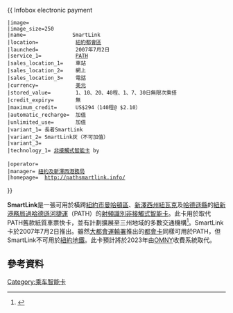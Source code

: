{{ Infobox electronic payment 
 |image=                <!-- 檔案不存在 SmartLink card.png ，可從英文維基百科取得 -->
 |image_size=250
 |name=               SmartLink 
 |location=            [[紐約都會區|紐約都會區]]
 |launched=            2007年7月2日 
 |service_1=           [[紐新港務局過哈德遜河捷運|PATH]] 
 |sales_location_1=    車站
 |sales_location_2=    網上
 |sales_location_3=    電話
 |currency=            [[美元|美元]] 
 |stored_value=        1、10、20、40程、1、7、30日無限次乘搭
 |credit_expiry=       無
 |maximum_credit=      US$294（140程@ $2.10）
 |automatic_recharge=  加值
 |unlimited_use=       加值
 |variant_1= 長者SmartLink 
 |variant_2= SmartLink灰（不可加值）
 |variant_3=  
 |technology_1= [[非接觸式智能卡|非接觸式智能卡]] by<br/>{{link-en|立方交通系統|Cubic Transportation Systems}}
 |operator=   
 |manager= [[紐約及新澤西港務局|紐約及新澤西港務局]]  
 |homepage=  http://pathsmartlink.info/
}}

'''SmartLink'''是一張可用於橫跨[[紐約市|紐約市]][[曼哈頓區|曼哈頓區]]、[[新澤西州|新澤西州]][[紐瓦克_(新澤西州)|紐瓦克]]及[[哈德遜縣|哈德遜縣]]的[[紐新港務局過哈德遜河捷運|紐新港務局過哈德遜河捷運]]（PATH）的[[射頻識別|射頻識別]][[非接觸式智能卡|非接觸式智能卡]]。此卡用於取代PATH舊款紙質車票快卡，並有計劃擴展至三州地域的多數交通機構<ref>{{cite web | last =Dickstein | first =Max | title =New PATH Train Fare Card May Someday Replace MetroCard | publisher =[[The_Columbia_Journalist|The Columbia Journalist]] | date =February 21, 2006 | url =http://www.columbiajournalist.org/deadline/2005/article.asp?subj=city&course=deadline&id=705 | accessdate =February 14, 2007 | archive-date =2007-09-28 | archive-url =https://web.archive.org/web/20070928163605/http://www.columbiajournalist.org/deadline/2005/article.asp?subj=city&course=deadline&id=705 | dead-url =no }}</ref>。SmartLink卡於2007年7月2日推出。雖然[[大都會運輸署|大都會運輸署]]推出的[[都會卡|都會卡]]同樣可用於PATH，但SmartLink不可用於[[紐約地鐵|紐約地鐵]]。此卡預計將於2023年由[[OMNY|OMNY]]收費系統取代。
== 參考資料 ==
{{Reflist}}

{{美國電子票證}}
[[Category:乘车智能卡|Category:乘车智能卡]]